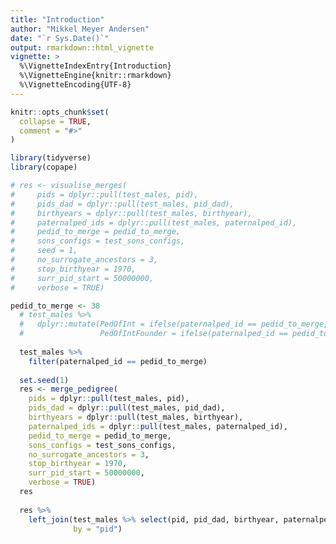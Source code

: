 ```yaml
---
title: "Introduction"
author: "Mikkel Meyer Andersen"
date: "`r Sys.Date()`"
output: rmarkdown::html_vignette
vignette: >
  %\VignetteIndexEntry{Introduction}
  %\VignetteEngine{knitr::rmarkdown}
  %\VignetteEncoding{UTF-8}
---
```


```r
knitr::opts_chunk$set(
  collapse = TRUE,
  comment = "#>"
)
```

```r
library(tidyverse)
library(copape)
```

```r
# res <- visualise_merges(
#     pids = dplyr::pull(test_males, pid),
#     pids_dad = dplyr::pull(test_males, pid_dad),  
#     birthyears = dplyr::pull(test_males, birthyear), 
#     paternalped_ids = dplyr::pull(test_males, paternalped_id),
#     pedid_to_merge = pedid_to_merge,
#     sons_configs = test_sons_configs,
#     seed = 1,
#     no_surrogate_ancestors = 3,
#     stop_birthyear = 1970,
#     surr_pid_start = 50000000,
#     verbose = TRUE)
```

```r
pedid_to_merge <- 38
  # test_males %>% 
  #   dplyr::mutate(PedOfInt = ifelse(paternalped_id == pedid_to_merge, "X", ""),
  #                 PedOfIntFounder = ifelse(paternalped_id == pedid_to_merge & is.na(pid_dad), "XX", ""))
  
  test_males %>% 
    filter(paternalped_id == pedid_to_merge)
  
  set.seed(1)
  res <- merge_pedigree(
    pids = dplyr::pull(test_males, pid),
    pids_dad = dplyr::pull(test_males, pid_dad),  
    birthyears = dplyr::pull(test_males, birthyear), 
    paternalped_ids = dplyr::pull(test_males, paternalped_id),
    pedid_to_merge = pedid_to_merge,
    sons_configs = test_sons_configs,
    no_surrogate_ancestors = 3,
    stop_birthyear = 1970,
    surr_pid_start = 50000000,
    verbose = TRUE)
  res
  
  res %>% 
    left_join(test_males %>% select(pid, pid_dad, birthyear, paternalped_id),
              by = "pid")
```




